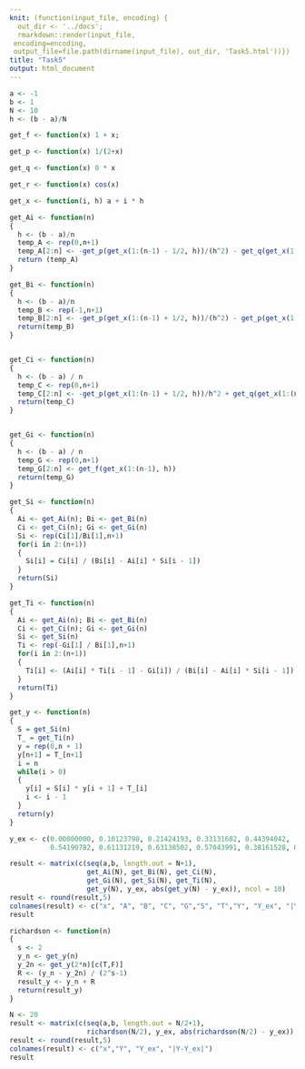 ```yaml
---
knit: (function(input_file, encoding) {
  out_dir <- '../docs';
  rmarkdown::render(input_file,
 encoding=encoding,
 output_file=file.path(dirname(input_file), out_dir, 'Task5.html'))})
title: "Task5"
output: html_document
---
```


```r
a <- -1
b <- 1
N <- 10
h <- (b - a)/N

get_f <- function(x) 1 + x;

get_p <- function(x) 1/(2+x)

get_q <- function(x) 0 * x

get_r <- function(x) cos(x)

get_x <- function(i, h) a + i * h
```

```r
get_Ai <- function(n) 
{
  h <- (b - a)/n
  temp_A <- rep(0,n+1)
  temp_A[2:n] <- -get_p(get_x(1:(n-1) - 1/2, h))/(h^2) - get_q(get_x(1:(n-1), h))/(h^2)
  return (temp_A)
}

get_Bi <- function(n) 
{
  h <- (b - a)/n
  temp_B <- rep(-1,n+1)
  temp_B[2:n] <- -get_p(get_x(1:(n-1) + 1/2, h))/(h^2) - get_p(get_x(1:(n-1) - 1/2, h))/h^2  - get_r(get_x(1:(n-1), h))
  return(temp_B)
}


get_Ci <- function(n) 
{
  h <- (b - a) / n
  temp_C <- rep(0,n+1)
  temp_C[2:n] <- -get_p(get_x(1:(n-1) + 1/2, h))/h^2 + get_q(get_x(1:(n-1), h))/h^2
  return(temp_C)
}


get_Gi <- function(n) 
{
  h <- (b - a) / n
  temp_G <- rep(0,n+1)
  temp_G[2:n] <- get_f(get_x(1:(n-1), h))
  return(temp_G)
}
```


```r
get_Si <- function(n) 
{
  Ai <- get_Ai(n); Bi <- get_Bi(n)
  Ci <- get_Ci(n); Gi <- get_Gi(n)
  Si <- rep(Ci[1]/Bi[1],n+1)
  for(i in 2:(n+1)) 
  {
    Si[i] = Ci[i] / (Bi[i] - Ai[i] * Si[i - 1])
  }
  return(Si)
}

get_Ti <- function(n)
{
  Ai <- get_Ai(n); Bi <- get_Bi(n)
  Ci <- get_Ci(n); Gi <- get_Gi(n)
  Si <- get_Si(n)
  Ti <- rep(-Gi[1] / Bi[1],n+1)
  for(i in 2:(n+1)) 
  {
    Ti[i] <- (Ai[i] * Ti[i - 1] - Gi[i]) / (Bi[i] - Ai[i] * Si[i - 1])
  }
  return(Ti)
}
```


```r
get_y <- function(n)
{
  S = get_Si(n)
  T_ = get_Ti(n)
  y = rep(0,n + 1)
  y[n+1] = T_[n+1]
  i = n
  while(i > 0)
  {
    y[i] = S[i] * y[i + 1] + T_[i]
    i <- i - 1
  }
  return(y)
}
```


```r
y_ex <- c(0.00000000, 0.10123790, 0.21424193, 0.33131682, 0.44394042,
          0.54190782, 0.61131219, 0.63138502, 0.57043991, 0.38161528, 0.00000000)

result <- matrix(c(seq(a,b, length.out = N+1),
                   get_Ai(N), get_Bi(N), get_Ci(N),
                   get_Gi(N), get_Si(N), get_Ti(N),
                   get_y(N), y_ex, abs(get_y(N) - y_ex)), ncol = 10)
result <- round(result,5)
colnames(result) <- c("x", "A", "B", "C", "G","S", "T","Y", "Y_ex", "|Y-Y_ex|")
result
```


```r
richardson <- function(n)
{
  s <- 2
  y_n <- get_y(n)
  y_2n <- get_y(2*n)[c(T,F)]
  R <- (y_n - y_2n) / (2^s-1)
  result_y <- y_n + R
  return(result_y)
}
```

```r
N <- 20
result <- matrix(c(seq(a,b, length.out = N/2+1),
                   richardson(N/2), y_ex, abs(richardson(N/2) - y_ex)), ncol = 4)
result <- round(result,5)
colnames(result) <- c("x","Y", "Y_ex", "|Y-Y_ex|")
result
```





